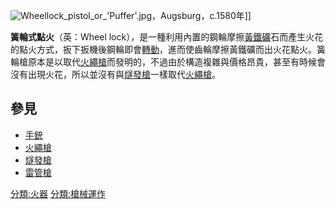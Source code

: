 {{noteTA
|G1=軍事
|G2=長度單位
|G3=Firearms
}}
[[Image:Wheellock_pistol_or_'Puffer'.jpg|thumb]]，Augsburg，c.1580年]]

'''簧輪式點火'''（英：Wheel lock），是一種利用內置的鋼輪摩擦[[黃鐵礦|黃鐵礦]]石而產生火花的點火方式，扳下扳機後鋼輪即會[[轉動|轉動]]，進而使齒輪摩擦黃鐵礦而出火花點火。簧輪槍原本是以取代[[火繩槍|火繩槍]]而發明的，不過由於構造複雜與價格昂貴，甚至有時候會沒有出現火花，所以並沒有與[[燧發槍|燧發槍]]一樣取代[[火繩槍|火繩槍]]。

==參見==
*[[手銃|手銃]]
*[[火繩槍|火繩槍]]
*[[燧發槍|燧發槍]]
*[[雷管槍|雷管槍]]

{{早期火器}}
{{槍械小作品}}

[[分類:火器|分類:火器]]
[[分類:槍械運作|分類:槍械運作]]